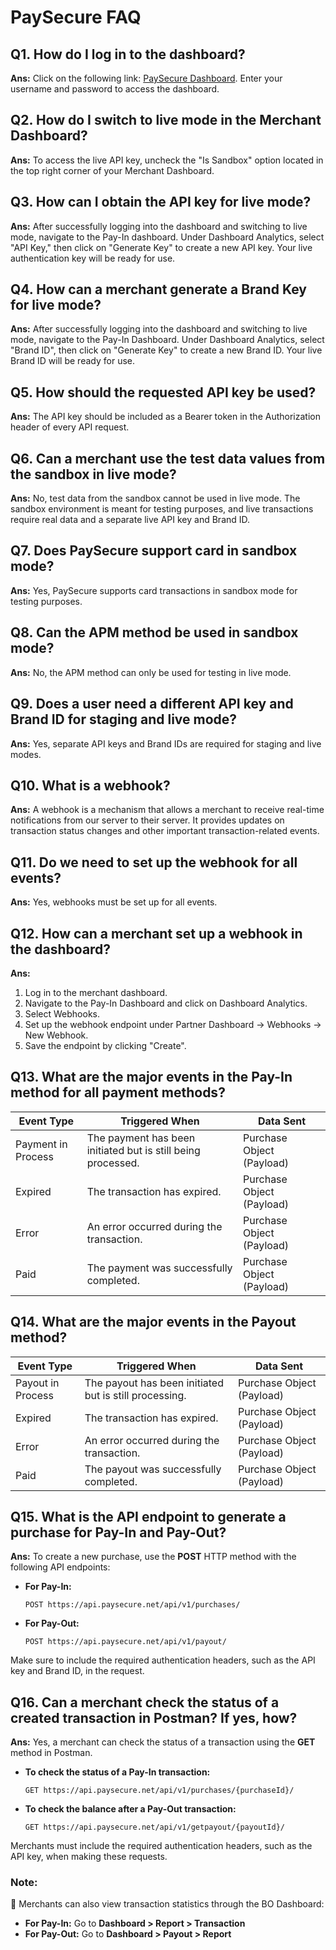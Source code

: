 # PaySecure FAQ

## Q1. How do I log in to the dashboard?
**Ans:** Click on the following link: [PaySecure Dashboard](https://app.paysecure.net/). Enter your username and password to access the dashboard.

## Q2. How do I switch to live mode in the Merchant Dashboard?
**Ans:** To access the live API key, uncheck the "Is Sandbox" option located in the top right corner of your Merchant Dashboard.

## Q3. How can I obtain the API key for live mode?
**Ans:** After successfully logging into the dashboard and switching to live mode, navigate to the Pay-In dashboard. Under Dashboard Analytics, select "API Key," then click on "Generate Key" to create a new API key. Your live authentication key will be ready for use.

## Q4. How can a merchant generate a Brand Key for live mode?
**Ans:** After successfully logging into the dashboard and switching to live mode, navigate to the Pay-In Dashboard. Under Dashboard Analytics, select "Brand ID", then click on "Generate Key" to create a new Brand ID. Your live Brand ID will be ready for use.

## Q5. How should the requested API key be used?
**Ans:** The API key should be included as a Bearer token in the Authorization header of every API request.

## Q6. Can a merchant use the test data values from the sandbox in live mode?
**Ans:** No, test data from the sandbox cannot be used in live mode. The sandbox environment is meant for testing purposes, and live transactions require real data and a separate live API key and Brand ID.

## Q7. Does PaySecure support card in sandbox mode?
**Ans:** Yes, PaySecure supports card transactions in sandbox mode for testing purposes.

## Q8. Can the APM method be used in sandbox mode?
**Ans:** No, the APM method can only be used for testing in live mode.

## Q9. Does a user need a different API key and Brand ID for staging and live mode?
**Ans:** Yes, separate API keys and Brand IDs are required for staging and live modes.

## Q10. What is a webhook?
**Ans:** A webhook is a mechanism that allows a merchant to receive real-time notifications from our server to their server. It provides updates on transaction status changes and other important transaction-related events.

## Q11. Do we need to set up the webhook for all events?
**Ans:** Yes, webhooks must be set up for all events.

## Q12. How can a merchant set up a webhook in the dashboard?
**Ans:**
1. Log in to the merchant dashboard.
2. Navigate to the Pay-In Dashboard and click on Dashboard Analytics.
3. Select Webhooks.
4. Set up the webhook endpoint under Partner Dashboard → Webhooks → New Webhook.
5. Save the endpoint by clicking "Create".

## Q13. What are the major events in the Pay-In method for all payment methods?
| Event Type         | Triggered When                             | Data Sent                 |
|--------------------|--------------------------------|--------------------------|
| Payment in Process | The payment has been initiated but is still being processed. | Purchase Object (Payload) |
| Expired           | The transaction has expired.   | Purchase Object (Payload) |
| Error            | An error occurred during the transaction. | Purchase Object (Payload) |
| Paid            | The payment was successfully completed. | Purchase Object (Payload) |

## Q14. What are the major events in the Payout method?
| Event Type         | Triggered When                             | Data Sent                 |
|--------------------|--------------------------------|--------------------------|
| Payout in Process | The payout has been initiated but is still processing. | Purchase Object (Payload) |
| Expired           | The transaction has expired.   | Purchase Object (Payload) |
| Error            | An error occurred during the transaction. | Purchase Object (Payload) |
| Paid            | The payout was successfully completed. | Purchase Object (Payload) |

## Q15. What is the API endpoint to generate a purchase for Pay-In and Pay-Out?
**Ans:**
To create a new purchase, use the **POST** HTTP method with the following API endpoints:

- **For Pay-In:**
  ```
  POST https://api.paysecure.net/api/v1/purchases/
  ```
- **For Pay-Out:**
  ```
  POST https://api.paysecure.net/api/v1/payout/
  ```

Make sure to include the required authentication headers, such as the API key and Brand ID, in the request.

## Q16. Can a merchant check the status of a created transaction in Postman? If yes, how?
**Ans:** Yes, a merchant can check the status of a transaction using the **GET** method in Postman.

- **To check the status of a Pay-In transaction:**
  ```
  GET https://api.paysecure.net/api/v1/purchases/{purchaseId}/
  ```
- **To check the balance after a Pay-Out transaction:**
  ```
  GET https://api.paysecure.net/api/v1/getpayout/{payoutId}/
  ```

Merchants must include the required authentication headers, such as the API key, when making these requests.

### **Note:**
📌 Merchants can also view transaction statistics through the BO Dashboard:
- **For Pay-In:** Go to **Dashboard > Report > Transaction**
- **For Pay-Out:** Go to **Dashboard > Payout > Report**
